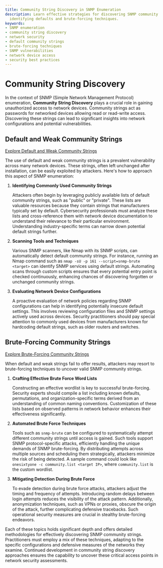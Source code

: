 ```yaml
---
title: Community String Discovery in SNMP Enumeration
description: Learn effective strategies for discovering SNMP community strings, including
  identifying defaults and brute-forcing techniques.
keywords:
- SNMP enumeration
- community string discovery
- network security
- default community strings
- brute-forcing techniques
- SNMP vulnerabilities
- network device access
- security best practices
---
```


# Community String Discovery

In the context of SNMP (Simple Network Management Protocol) enumeration, **Community String Discovery** plays a crucial role in gaining unauthorized access to network devices. Community strings act as passwords for networked devices allowing read or read-write access. Discovering these strings can lead to significant insights into network configurations and potential vulnerabilities.

## Default and Weak Community Strings

[Explore Default and Weak Community Strings](offensive/network/enumeration/snmp_enumeration/community_string_discovery/default_and_weak_community_strings)

The use of default and weak community strings is a prevalent vulnerability across many network devices. These strings, often left unchanged after installation, can be easily exploited by attackers. Here's how to approach this aspect of SNMP enumeration:

1. **Identifying Commonly Used Community Strings**

   Attackers often begin by leveraging publicly available lists of default community strings, such as "public" or "private". These lists are valuable resources because they contain strings that manufacturers typically set by default. Cybersecurity professionals must analyze these lists and cross-reference them with network device documentation to understand their relevance to their particular environment. Understanding industry-specific terms can narrow down potential default strings further.

2. **Scanning Tools and Techniques**

   Various SNMP scanners, like Nmap with its SNMP scripts, can automatically detect default community strings. For instance, running an Nmap command such as `nmap -sU -p 161 --script=snmp-brute <target>` can identify SNMP services using default strings. Automating scans through custom scripts ensures that every potential entry point is checked continuously, enhancing chances of discovering forgotten or unchanged community strings.

3. **Evaluating Network Device Configurations**

   A proactive evaluation of network policies regarding SNMP configurations can help in identifying potentially insecure default settings. This involves reviewing configuration files and SNMP settings actively used across devices. Security practitioners should pay special attention to commonly used devices from manufacturers known for hardcoding default strings, such as older routers and switches.

## Brute-Forcing Community Strings

[Explore Brute-Forcing Community Strings](offensive/network/enumeration/snmp_enumeration/community_string_discovery/brute-forcing_community_strings)

When default and weak strings fail to offer results, attackers may resort to brute-forcing techniques to uncover valid SNMP community strings.

1. **Crafting Effective Brute Force Word Lists**

   Constructing an effective wordlist is key to successful brute-forcing. Security experts should compile a list including known defaults, permutations, and organization-specific terms derived from an understanding of common naming conventions. Customization of these lists based on observed patterns in network behavior enhances their effectiveness significantly.

2. **Automated Brute Force Techniques**

   Tools such as `snmp-brute` can be configured to systematically attempt different community strings until access is gained. Such tools support SNMP protocol-specific attacks, efficiently handling the unique demands of SNMP brute-forcing. By distributing attempts across multiple sources and scheduling them strategically, attackers minimize the risk of being detected. A sample command could look like `onesixtyone -c community.list <target IP>`, where `community.list` is the custom wordlist.

3. **Mitigating Detection During Brute Force**

   To evade detection during brute force attacks, attackers adjust the timing and frequency of attempts. Introducing random delays between login attempts reduces the visibility of the attack pattern. Additionally, anonymization techniques, such as VPNs or proxies, obscure the origin of the attack, further complicating defensive tracebacks. Such operational security measures are crucial in stealthy brute-forcing endeavors.

Each of these topics holds significant depth and offers detailed methodologies for effectively discovering SNMP community strings. Practitioners must employ a mix of these techniques, adapting to the specific configurations and defensive measures of the networks they examine. Continued development in community string discovery approaches ensures the capability to uncover these critical access points in network security assessments.